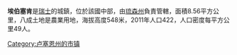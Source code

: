'''埃伯塞肯'''是[[瑞士|瑞士]]的城鎮，位於該國中部，由[[琉森州|琉森州]]負責管轄，面積8.56平方公里，八成土地是農業用地，海拔高度548米，2011年人口422，人口密度每平方公里49人。

{{Switzerland-geo-stub}}
[[Category:卢塞恩州的市镇|Category:卢塞恩州的市镇]]